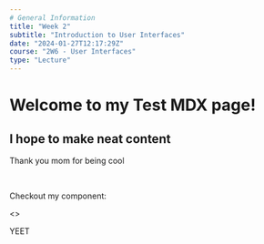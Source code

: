 ```yaml
---
# General Information
title: "Week 2"
subtitle: "Introduction to User Interfaces"
date: "2024-01-27T12:17:29Z"
course: "2W6 - User Interfaces"
type: "Lecture"
---
```


# Welcome to my Test MDX page!

## I hope to make neat content

Thank you mom for being cool

<br />

Checkout my component:

<>
  <p>YEET</p>
</>
